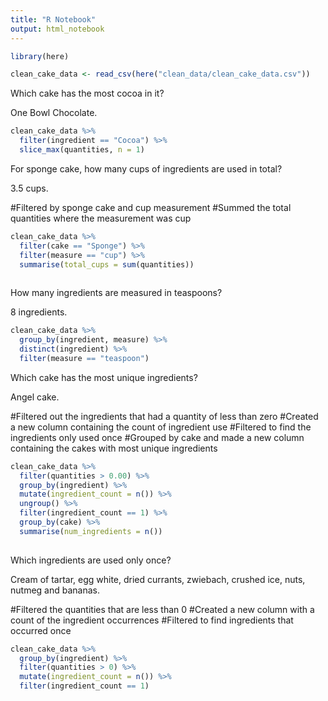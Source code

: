 ```yaml
---
title: "R Notebook"
output: html_notebook
---
```


```r
library(here)
```

```r
clean_cake_data <- read_csv(here("clean_data/clean_cake_data.csv"))
```

Which cake has the most cocoa in it? 

One Bowl Chocolate. 

```r
clean_cake_data %>% 
  filter(ingredient == "Cocoa") %>% 
  slice_max(quantities, n = 1) 
```

For sponge cake, how many cups of ingredients are used in total? 

3.5 cups. 

#Filtered by sponge cake and cup measurement 
#Summed the total quantities where the measurement was cup 

```r
clean_cake_data %>% 
  filter(cake == "Sponge") %>% 
  filter(measure == "cup") %>% 
  summarise(total_cups = sum(quantities)) 
  
```

How many ingredients are measured in teaspoons? 

8 ingredients. 

```r
clean_cake_data %>% 
  group_by(ingredient, measure) %>% 
  distinct(ingredient) %>% 
  filter(measure == "teaspoon") 
```

Which cake has the most unique ingredients? 

Angel cake. 

#Filtered out the ingredients that had a quantity of less than zero 
#Created a new column containing the count of ingredient use 
#Filtered to find the ingredients only used once 
#Grouped by cake and made a new column containing the cakes with most unique ingredients 

```r
clean_cake_data %>% 
  filter(quantities > 0.00) %>%
  group_by(ingredient) %>% 
  mutate(ingredient_count = n()) %>%
  ungroup() %>%
  filter(ingredient_count == 1) %>% 
  group_by(cake) %>% 
  summarise(num_ingredients = n()) 
  
```
 
 Which ingredients are used only once? 
 
 Cream of tartar, egg white, dried currants, zwiebach, crushed ice, nuts, nutmeg and bananas. 
 
#Filtered the quantities that are less than 0 
#Created a new column with a count of the ingredient occurrences 
#Filtered to find ingredients that occurred once 
 
```r
clean_cake_data %>% 
  group_by(ingredient) %>% 
  filter(quantities > 0) %>% 
  mutate(ingredient_count = n()) %>% 
  filter(ingredient_count == 1) 
```


